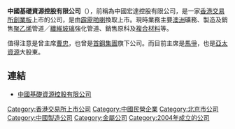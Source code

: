 {{Infobox Company |
company_name =  中國基礎資源控股<br>China Primary Resources Holdings|   
company_logo =  |   
company_type = [[上市公司|上市公司]]({{hkex|8117}})|   
company_slogan = |   
foundation = 2004年 |   
location = {{HK}}[[九龍|九龍]][[尖沙咀|尖沙咀]][[廣東道|廣東道]]5號[[海洋中心|海洋中心]]1415室|   
key_people = [[主席|主席]]：馬爭|   
industry = [[化工產品|化工產品]] |
sales =  |   
profit =  |   
revenue =  |
asset =  |   
market_value =  |
num_employees =  |   
products = |
parent = |   
homepage = 
}} 


'''中國基礎資源控股有限公司'''（{{sehk|8117}}），前稱為中國宏達控股有限公司，是一家[[香港交易所|香港交易所]][[香港創業板|創業板]]上市的公司，是由[[霹靂啪喇|霹靂啪喇]]換取上市。現時業務主要[[澳洲|澳洲]]礦務、製造及銷售[[聚乙烯|聚乙烯]]管道╱[[纖維玻璃|纖維玻璃]]強化管道、銷售原科及[[複合材料|複合材料]]等。

值得注意是曾主席[[曹忠|曹忠]]，也曾是[[首鋼集團|首鋼集團]]旗下公司。而目前主席是[[馬爭|馬爭]]，也是[[亞太資源|亞太資源]]大股東。

== 連結 ==
*[https://web.archive.org/web/20160305072714/http://china-p-res.etnet.com.hk/ 中國基礎資源控股有限公司]


[[Category:香港交易所上市公司|Category:香港交易所上市公司]]
[[Category:中國民營企業|Category:中國民營企業]]
[[Category:北京市公司|Category:北京市公司]]
[[Category:中國製造公司|Category:中國製造公司]]
[[Category:金屬公司|Category:金屬公司]]
[[Category:2004年成立的公司|Category:2004年成立的公司]]
